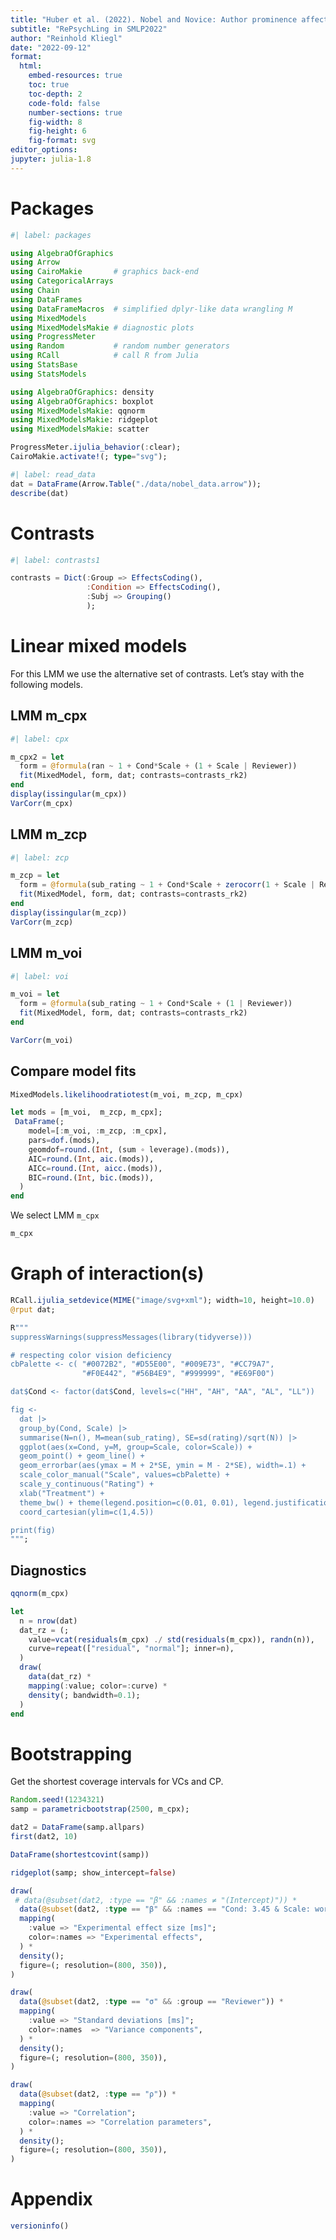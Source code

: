 ```yaml
---
title: "Huber et al. (2022). Nobel and Novice: Author prominence affects peer review"
subtitle: "RePsychLing in SMLP2022"
author: "Reinhold Kliegl"
date: "2022-09-12"
format: 
  html:
    embed-resources: true
    toc: true
    toc-depth: 2
    code-fold: false
    number-sections: true
    fig-width: 8
    fig-height: 6
    fig-format: svg
editor_options: 
jupyter: julia-1.8
---
```


# Packages

```julia
#| label: packages

using AlgebraOfGraphics
using Arrow
using CairoMakie       # graphics back-end
using CategoricalArrays
using Chain
using DataFrames
using DataFrameMacros  # simplified dplyr-like data wrangling M
using MixedModels
using MixedModelsMakie # diagnostic plots
using ProgressMeter
using Random           # random number generators
using RCall            # call R from Julia
using StatsBase
using StatsModels

using AlgebraOfGraphics: density
using AlgebraOfGraphics: boxplot
using MixedModelsMakie: qqnorm
using MixedModelsMakie: ridgeplot
using MixedModelsMakie: scatter

ProgressMeter.ijulia_behavior(:clear);
CairoMakie.activate!(; type="svg");
```


```julia
#| label: read_data
dat = DataFrame(Arrow.Table("./data/nobel_data.arrow"));
describe(dat)
```

# Contrasts

```julia
#| label: contrasts1

contrasts = Dict(:Group => EffectsCoding(),
                 :Condition => EffectsCoding(),
                 :Subj => Grouping()
                 );
```

# Linear mixed models 

For this LMM we use the alternative set of contrasts.  Let's stay with the following models.

## LMM m_cpx

```julia
#| label: cpx

m_cpx2 = let
  form = @formula(ran ~ 1 + Cond*Scale + (1 + Scale | Reviewer))
  fit(MixedModel, form, dat; contrasts=contrasts_rk2)
end
display(issingular(m_cpx))
VarCorr(m_cpx)
```

## LMM m_zcp

```julia
#| label: zcp

m_zcp = let
  form = @formula(sub_rating ~ 1 + Cond*Scale + zerocorr(1 + Scale | Reviewer))
  fit(MixedModel, form, dat; contrasts=contrasts_rk2)
end
display(issingular(m_zcp))
VarCorr(m_zcp)
```

## LMM m_voi

```julia
#| label: voi

m_voi = let
  form = @formula(sub_rating ~ 1 + Cond*Scale + (1 | Reviewer))
  fit(MixedModel, form, dat; contrasts=contrasts_rk2)
end

VarCorr(m_voi)
```

## Compare model fits

```julia
MixedModels.likelihoodratiotest(m_voi, m_zcp, m_cpx)
```

```julia
let mods = [m_voi,  m_zcp, m_cpx];
 DataFrame(;
    model=[:m_voi, :m_zcp, :m_cpx],
    pars=dof.(mods),
    geomdof=round.(Int, (sum ∘ leverage).(mods)),
    AIC=round.(Int, aic.(mods)),
    AICc=round.(Int, aicc.(mods)),
    BIC=round.(Int, bic.(mods)),
  )
end
```

We select LMM `m_cpx`

```julia
m_cpx
```

# Graph of interaction(s)

```julia
RCall.ijulia_setdevice(MIME("image/svg+xml"); width=10, height=10.0)
@rput dat;

R"""
suppressWarnings(suppressMessages(library(tidyverse)))

# respecting color vision deficiency
cbPalette <- c( "#0072B2", "#D55E00", "#009E73", "#CC79A7",
                "#F0E442", "#56B4E9", "#999999", "#E69F00")

dat$Cond <- factor(dat$Cond, levels=c("HH", "AH", "AA", "AL", "LL"))

fig <-
  dat |>
  group_by(Cond, Scale) |> 
  summarise(N=n(), M=mean(sub_rating), SE=sd(rating)/sqrt(N)) |> 
  ggplot(aes(x=Cond, y=M, group=Scale, color=Scale)) +
  geom_point() + geom_line() + 
  geom_errorbar(aes(ymax = M + 2*SE, ymin = M - 2*SE), width=.1) +
  scale_color_manual("Scale", values=cbPalette) +
  scale_y_continuous("Rating") +
  xlab("Treatment") + 
  theme_bw() + theme(legend.position=c(0.01, 0.01), legend.justification=c(0.01, 0.01)) +
  coord_cartesian(ylim=c(1,4.5))

print(fig)
""";
```

## Diagnostics

```julia
qqnorm(m_cpx)
```

```julia
let
  n = nrow(dat)
  dat_rz = (;
    value=vcat(residuals(m_cpx) ./ std(residuals(m_cpx)), randn(n)),
    curve=repeat(["residual", "normal"]; inner=n),
  )
  draw(
    data(dat_rz) *
    mapping(:value; color=:curve) *
    density(; bandwidth=0.1);
  )
end
```


# Bootstrapping

Get the shortest coverage intervals for VCs and CP. 

```julia
Random.seed!(1234321)
samp = parametricbootstrap(2500, m_cpx);
```

```julia
dat2 = DataFrame(samp.allpars)
first(dat2, 10)
```

```julia
DataFrame(shortestcovint(samp))
```

```julia
ridgeplot(samp; show_intercept=false)
```

```julia
draw(
 # data(@subset(dat2, :type == "β" && :names ≠ "(Intercept)")) *
  data(@subset(dat2, :type == "β" && :names == "Cond: 3.45 & Scale: worthy")) *
  mapping(
    :value => "Experimental effect size [ms]";
    color=:names => "Experimental effects",
  ) *
  density();
  figure=(; resolution=(800, 350)),
)
```

```julia
draw(
  data(@subset(dat2, :type == "σ" && :group == "Reviewer")) *
  mapping(
    :value => "Standard deviations [ms]";
    color=:names  => "Variance components",
  ) *
  density();
  figure=(; resolution=(800, 350)),
)
```

```julia
draw(
  data(@subset(dat2, :type == "ρ")) *
  mapping(
    :value => "Correlation";
    color=:names => "Correlation parameters",
  ) *
  density();
  figure=(; resolution=(800, 350)),
)
```

# Appendix
```julia
versioninfo()
```
